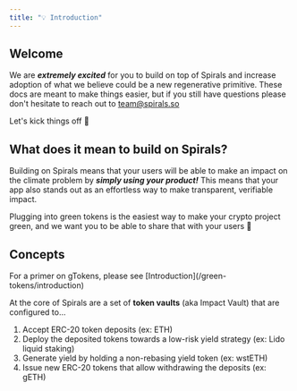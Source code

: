 ```yaml
---
title: "💡 Introduction"
---
```


## Welcome

We are _**extremely excited**_ for you to build on top of Spirals and increase
adoption of what we believe could be a new regenerative primitive. These docs
are meant to make things easier, but if you still have questions please don't
hesitate to reach out to [team@spirals.so](mailto:team@spirals.so)

Let's kick things off 🙌

## What does it mean to build on Spirals?

Building on Spirals means that your users will be able to make an impact on the
climate problem by _**simply using your product!**_ This means that your app
also stands out as an effortless way to make transparent, verifiable impact.

Plugging into green tokens is the easiest way to make your crypto project green,
and we want you to be able to share that with your users 🌱

## Concepts

<Note>
  For a primer on gTokens, please see [Introduction](/green-tokens/introduction)
</Note>

At the core of Spirals are a set of **token vaults** (aka Impact Vault) that are
configured to...

1. Accept ERC-20 token deposits (ex: ETH)
2. Deploy the deposited tokens towards a low-risk yield strategy (ex: Lido
   liquid staking)
3. Generate yield by holding a non-rebasing yield token (ex: wstETH)
4. Issue new ERC-20 tokens that allow withdrawing the deposits (ex: gETH)
